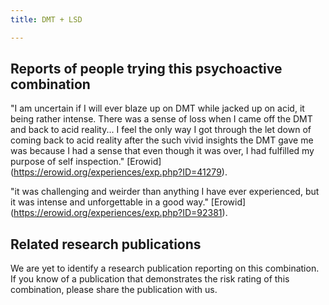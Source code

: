 ---
title: DMT + LSD

---

## Reports of people trying this psychoactive combination

"I am uncertain if I will ever blaze up on DMT while jacked up on acid, it being rather intense. There was a sense of loss when I came off the DMT and back to acid reality...  I feel the only way I got through the let down of coming back to acid reality after the such vivid insights the DMT gave me was because I had a sense that even though it was over, I had fulfilled my purpose of self inspection." [Erowid] (https://erowid.org/experiences/exp.php?ID=41279).

"it was challenging and weirder than anything I have ever experienced, but it was intense and unforgettable in a good way." [Erowid] (https://erowid.org/experiences/exp.php?ID=92381).

## Related research publications

We are yet to identify a research publication reporting on this combination. If you know of a publication that demonstrates the risk rating of this combination, please share the publication with us.



